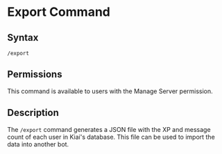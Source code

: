 # Export Command

## Syntax

```
/export
```

## Permissions

This command is available to users with the Manage Server permission.

## Description

The `/export` command generates a JSON file with the XP and message count of each user in Kiai's database. This file can be used to import the data into another bot.
